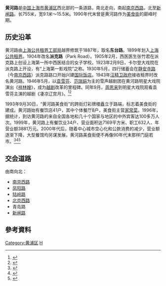 {{Infobox China Road
|路牌类型=Shanghai
|中文道路名称=黄河路
|道路英文名=Huanghe Rd.
|走向1=南
|走向2=北
|走向1(E)=S
|走向2(E)=N
|图片=
|图片说明=
|道路属性=普通道路
|道路总长度=0.755
|车速限制=
|行车线数量=
|所在地区={{CHN}}[[上海市|上海市]][[黄浦区|黄浦区]]
|起点=[[南京西路_(上海市)|南京西路]]
|终点=[[新闸路|新闸路]]
|道路命名日期=1943年
|命名缘由=中国名川大河
|道路旧名=派克路、东台路
|道路动工日期=1887年
|通车日期=
|路段主要建筑= 长江公寓、鸿祥大厦(长江剧场)、[[国际饭店|国际饭店]]
|收费=
}}
'''黄河路'''是[[中華人民共和國|中国]][[上海市|上海市]][[黄浦区|黄浦区]]西北部的一条道路，南北走向，南起[[南京西路_(上海市)|南京西路]]，北至[[新闸路|新闸路]]。长755米，宽9.1米～15.5米。1990年代末曾是黄河路作为[[美食街|美食街]]的巅峰时期。

==历史沿革==
黄河路由[[上海公共租界工部局|上海公共租界工部局]]越界修筑于1887年，取名'''东台路'''。1899年划入[[上海公共租界|上海公共租界]]。1904年改名'''派克路'''（Park Road）。1905年2月，西医医生张竹君在派克路上创设上海第一所中西医结合的女子学校。1923年2月9日，卡尔登大戏院在派克路上开设，有“上海第一影戏院”之称。1930年5月，四行储蓄会在[[静安寺路|静安寺路]]（今[[南京西路_(上海市)|南京西路]]）派克路路口开始兴建[[国际饭店|国际饭店]]。1943年[[汪精卫政府|汪精卫政府]]接收租界时改名黄河路。1946年5月，以[[袁雪芬|袁雪芬]]、[[范瑞娟|范瑞娟]]为主的雪声越剧团在黄河路明星大戏院演出《[[祥林嫂|祥林嫂]]》，成为[[越剧|越剧]]改革的里程碑。同年9月，[[周恩来|周恩来]]到明星大戏院观看袁雪芬主演的越剧《凄凉辽宫月》。<ref>{{cite web |title=大事记 |url=http://www.shtong.gov.cn/newsite/node2/node4/node2249/huangpu/node34380/index.html |website=上海市地方志办公室 |accessdate=2020-01-30 |archive-date=2014-09-18 |archive-url=https://web.archive.org/web/20140918065256/http://www.shtong.gov.cn/newsite/node2/node4/node2249/huangpu/node34380/index.html |dead-url=no }}</ref><ref>{{cite web |title=第一节 电影院 |url=http://www.shtong.gov.cn/Newsite/node2/node4/node2249/huangpu/node36054/node36056/node36058/userobject1ai20974.html |website=上海市地方志办公室 |accessdate=2020-01-30 |archive-date=2016-04-26 |archive-url=https://web.archive.org/web/20160426044821/http://www.shtong.gov.cn/Newsite/node2/node4/node2249/huangpu/node36054/node36056/node36058/userobject1ai20974.html |dead-url=no }}</ref>

1993年9月30日，“黄河路美食街”的跨街灯彩牌楼矗立于路端，标志着美食街的建成。黄河路始有餐饮店41户，其中个体餐厅8户，美食街主营[[家常菜|家常菜]]。1996年，据统计，到访黄河路的来自全国各地和几十个国家与地区的中外宾客达100多万人次。1999年，黄河路上有餐饮业34户、营业面积达7169平方米、职工632人、年营业额3881万元。2000年代后，随着中心城市空心化和公款消费的减少，营业额逐渐下降，大型餐馆均另谋发展，黄河路美食街便不再像90年代末那样门庭若市。<ref>{{cite web |title=第三节 中西餐馆、饭店 |url=http://www.shtong.gov.cn/Newsite/node2/node4/node2249/node75735/node75742/node76426/node76439/userobject1ai91079.html |website=上海市地方志办公室 |accessdate=2020-01-14 |archive-date=2016-03-26 |archive-url=https://web.archive.org/web/20160326151458/http://www.shtong.gov.cn/Newsite/node2/node4/node2249/node75735/node75742/node76426/node76439/userobject1ai91079.html |dead-url=no }}</ref><ref>{{cite web |title=第二节 主要饮食特色街 |url=http://www.shtong.gov.cn/Newsite/node2/node4/node2249/node75735/node75742/node76426/node76439/userobject1ai91078.html |website=上海市地方志办公室 |accessdate=2020-01-14 |archive-date=2016-03-26 |archive-url=https://web.archive.org/web/20160326151455/http://www.shtong.gov.cn/Newsite/node2/node4/node2249/node75735/node75742/node76426/node76439/userobject1ai91078.html |dead-url=no }}</ref><ref>{{cite web |title=闹中取静的美食街——黄河路 |url=http://www.shtong.gov.cn/Newsite/node2/node71994/node71995/node71999/node72013/userobject1ai77404.html |website=上海市地方志办公室 |accessdate=2020-01-30 |archive-date=2016-03-26 |archive-url=https://web.archive.org/web/20160326001821/http://www.shtong.gov.cn/Newsite/node2/node71994/node71995/node71999/node72013/userobject1ai77404.html |dead-url=no }}</ref>

== 交会道路 ==
由南向北：
*[[南京西路_(上海市)|南京西路]]
*[[凤阳路_(上海)|凤阳路]]
*[[牯岭路|牯岭路]]
*[[北京西路_(上海)|北京西路]]
*青岛路
*[[新闸路|新闸路]]

== 參考資料 ==
{{Reflist|2}}


[[Category:黄浦区|Category:黄浦区]]
[[Category:上海道路|H]]